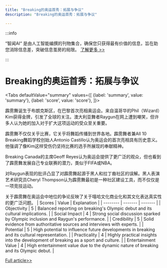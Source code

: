 ```yaml
---
title: "Breaking的奥运首秀：拓展与争议"
description: "Breaking的奥运首秀：拓展与争议"

---
```



:::info

“智闻AI“ 是由人工智能编撰的刊物集合，确保您只获得最有价值的信息，旨在助您消除信息差，突破信息茧房的局限。  [了解更多 >>](/)

:::

# Breaking的奥运首秀：拓展与争议


<Tabs
	defaultValue="summary"
	values={[
	{label: 'summary', value: 'summary'},
	{label: 'score', value: 'score'},
]}>
<TabItem value="summary">


霹雳舞诞生于布朗克斯区，在巴黎首次亮相奥运会。来自温哥华的Phil（Wizard）Kim获得金牌，引发了全球的关注。澳大利亚舞者Raygun在网上遭到嘲笑，但许多人认为她的加入对于扩大这项运动的受众至关重要。

霹雳舞不仅仅关乎比赛，它关乎将舞蹈传播到世界各地。霹雳舞者兼All 10 Breaking舞蹈学校创始人Antonio Castillo认为奥运会的首次亮相具有历史意义。他强调了像Kim这样受伤仍坚持比赛的选手所展现的奉献精神。

Breaking Canada的主席Geoff Reyes认为奥运会提供了更广泛的观众，但也看到了霹雳舞发展自己专业联赛的潜力，类似于FIFA或NBA。

对Raygun表现的批评凸显了对霹雳舞起源于黑人和拉丁裔社区的误解。黑人表演艺术研究员Cheryl Thompson认为霹雳舞最初是一种社区建设工具，而不仅仅是一项竞技运动。

关于霹雳舞在奥运会中地位的争论反映了关于嘻哈文化商业化和其文化表达真实性的更广泛问题。
</TabItem>
<TabItem value="score">
	| Scores     | Value   | Explanation |
	| -------- | ------- | ------- |
	| Objectivity  | 5    | Balanced reporting on breaking's Olympic debut and its cultural implications.    |
	| Social Impact | 4     | Strong social discussion sparked by Olympic inclusion and Raygun's performance.    |
	| Credibility    | 5    | Solid evidence from authoritative sources and interviews with experts.    |
	| Potential    | 5    | High potential to influence future developments in breaking and its cultural representation.    |
	| Practicality    | 4    | Highly practical insights into the development of breaking as a sport and culture.    |
	| Entertainment Value    | 4    | High entertainment value due to the dynamic nature of breaking and its Olympic debut.    |
</TabItem>
</Tabs>

[Full article>>](https://ici.radio-canada.ca/rci/en/news/2096877/breaking-olympics-notoriety)
